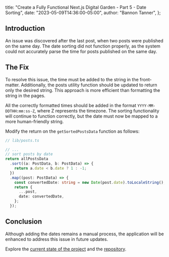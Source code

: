   title:
    "Create a Fully Functional Next.js Digital Garden - Part 5 - Date Sorting",
  date: "2023-05-09T14:36:00-05:00",
  author: "Bannon Tanner",
};

## Introduction

An issue was discovered after the last post, when two posts were published on the same day. The date sorting did not function properly, as the system could not accurately parse the time for posts published on the same day.

## The Fix

To resolve this issue, the time must be added to the string in the front-matter. Additionally, the posts utility function should be updated to return only the desired string. This approach is more efficient than formatting the string in the pages.

All the correctly formatted times should be added in the format `YYYY-MM-DDTHH:mm:ss-Z`, where Z represents the timezone. The sorting functionality will continue to function correctly, but the date must now be mapped to a more human-friendly string.

Modify the return on the `getSortedPostsData` function as follows:

```ts
// lib/posts.ts

// ...
// sort posts by date
return allPostsData
  .sort((a: PostData, b: PostData) => {
    return a.date < b.date ? 1 : -1;
  })
  .map((post: PostData) => {
    const convertedDate: string = new Date(post.date).toLocaleString();
    return {
      ...post,
      date: convertedDate,
    };
  });
```

## Conclusion

Although adding the dates remains a manual process, the application will be enhanced to address this issue in future updates.

Explore the [current state of the project](https://bannon.cloud/blog) and the [repository](https://github.com/tannerabread/nextjs-digital-garden).
